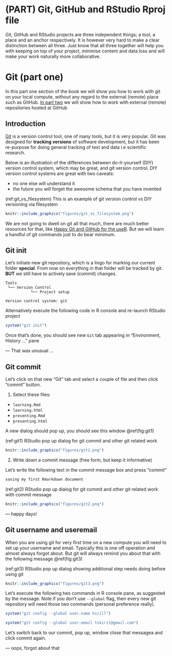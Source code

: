 # (PART) Git, GitHub and RStudio Rproj file {-}

Git, GitHub and RStudio projects are three independent things; a tool, a place and an anchor respectively. It is however very hard to make a clear distinction between all three. Just know that all three together will help you with keeping on top of your project, minimise content and data loss and will make your work naturally more collaborative.

# Git (part one)

In this part one section of the book we will show you how to work with git on your local compute, without any regard to the external (remote) place such as GitHub. [In part two](#git-two) we will show how to work with external (remote) repositories hosted at GitHub

## Introduction

[Git](https://git-scm.com/doc) is a version control tool, one of many tools, but it is very popular. Git was designed for **tracking versions** of software development, but it has been re-purpose for doing general tracking of text and data i.e scientific research.

Below is an illustration of the differences between do-it-yourself (DIY) version control system, which may be great, and git version control. DIY version control systems are great with two caveats:

- no one else will understand it
- the future you will forget the awesome schema that you have invented

(ref:git_vs_filesystem) This is an example of git version control vs DIY versioning via filesystem

```r
knitr::include_graphics("figures/git_vs_filesystem.png")
```

We are not going to dwell on git all that much, there are much better resources for that, like [Happy Git and GitHub for the useR](https://happygitwithr.com/). But we will learn a handful of git commands just to do bear minimum.

## Git init {#git-init}

Let's initiate new git repository, which is a lingo for marking our current folder **special**. From now on everything in that folder will be tracked by git. **BUT** we still have to actively save (commit) changes.

```
Tools
 └── Version Control
           └── Project setup
           
Version control system: git
```

Alternatively execute the following code in R console and re-launch RStudio project

```r
system("git init")
```

Once that's done, you should see new `Git` tab appearing in "Environment, History ..." pane

--- That was unusual ...

## Git commit

Let's click on that new "Git" tab and select a couple of file and then click "commit" button.

1. Select these files:

- `learning.Rmd`
- `learning.html`
- `presenting.Rmd`
- `presenting.html`

A new dialog should pop up, you should see this window \@ref(fig:git1) 

(ref:git1) RStudio pop up dialog for git commit and other git related work

```r
knitr::include_graphics("figures/git1.png")
```

2. Write down a commit message (free form, but keep it informative)

Let's write the following text in the commit message box and press "commit"

```markdown
saving my first Rmarkdown document
```
(ref:git2) RStudio pop up dialog for git commit and other git related work with commit message

```r
knitr::include_graphics("figures/git2.png")
```

--- happy days!

## Git username and useremail

When you are using git for very first time on a new compute you will need to set up your username and email. Typically this is one off operation and almost always forgot about. But git will always remind you about that with the following message \@ref(fig:git3)

(ref:git3) RStudio pop up dialog showing additional step needs doing before using git 

```r
knitr::include_graphics("figures/git3.png")
```

Let's execute the following two commands in R console pane, as suggested by the message. Note if you don't use `--global` flag, then every new git repository will need those two commands (personal preference really).

```r
system("git config --global user.name kirill")
```

```r
system("git config --global user.email tskiril@gmail.com")
```

Let's switch back to our commit, pop up, window close that messagea and click commit again.

--- oops, forgot about that 
